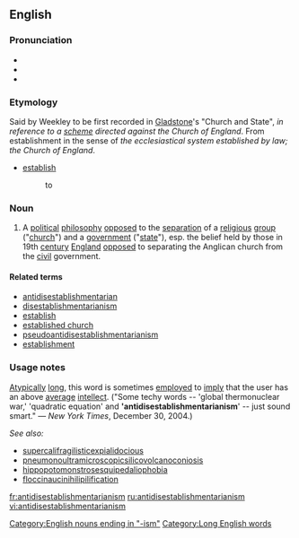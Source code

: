 {{wikipedia}}
{{was wotd|2006|March|29}}
==English==
===Pronunciation===
*{{IPA|/ˌæn.tiˌdɪs.ɛsˌtæb.lɪʃ.mɛntˈɛː.ri.ənˌɪ.zm/}}
*{{audio|en-uk-antidisestablishmentarianism.ogg|Audio (UK)}}
*{{audio|en-us-antidisestablishmentarianism.ogg|Audio (US)}}

===Etymology===
Said by Weekley to be first recorded in [[w:William Gladstone|Gladstone]]'s "Church and State", ''in reference to a [[scheme]] directed against the Church of England''. From establishment in the sense of ''the ecclesiastical system established by law; the Church of England''.

* [[establish]]
*: to

===Noun===
{{en-noun|-}}

# A [[political]] [[philosophy]] [[opposed]] to the [[separation]] of a [[religious]] [[group]] ("[[church]]") and a [[government]] ("[[state]]"), esp. the belief held by those in 19th [[century]] [[England]] [[opposed]] to separating the Anglican church from the [[civil]] government.

====Related terms====
*[[antidisestablishmentarian]]
*[[disestablishmentarianism]]
*[[establish]]
*[[established church]]
*[[pseudoantidisestablishmentarianism]]
*[[establishment]]

===Usage notes===
[[atypical|Atypically]] [[long]], this word is sometimes [[employed]] to [[imply]] that the user has an above [[average]] [[intellect]]. ("Some techy words -- 'global thermonuclear war,' 'quadratic equation' and ''''antidisestablishmentarianism'''' -- just sound smart." &mdash; ''New York Times'', December 30, 2004.) 

''See also:''
*[[supercalifragilisticexpialidocious]]
*[[pneumonoultramicroscopicsilicovolcanoconiosis]]
*[[hippopotomonstrosesquipedaliophobia]]
*[[floccinaucinihilipilification]]

[[Category:English nouns ending in "-ism"]]
[[Category:Long English words]]

[[fr:antidisestablishmentarianism]]
[[ru:antidisestablishmentarianism]]
[[vi:antidisestablishmentarianism]]